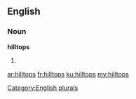 ==English==

===Noun===
'''hilltops'''

# {{plural of|hilltop}}

[[Category:English plurals]]

[[ar:hilltops]]
[[fr:hilltops]]
[[ku:hilltops]]
[[my:hilltops]]